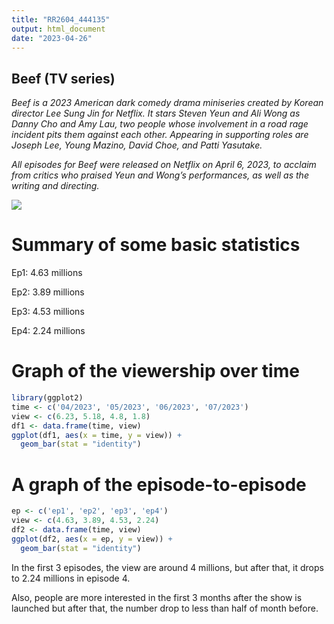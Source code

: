```yaml
---
title: "RR2604_444135"
output: html_document
date: "2023-04-26"
---
```


## Beef (TV series)

*Beef is a 2023 American dark comedy drama miniseries created by Korean director Lee Sung Jin for Netflix. It stars Steven Yeun and Ali Wong as Danny Cho and Amy Lau, two people whose involvement in a road rage incident pits them against each other. Appearing in supporting roles are Joseph Lee, Young Mazino, David Choe, and Patti Yasutake.*

*All episodes for Beef were released on Netflix on April 6, 2023, to acclaim from critics who praised Yeun and Wong's performances, as well as the writing and directing.*

![](images/image-524696875.png)

# Summary of some basic statistics

Ep1: 4.63 millions

Ep2: 3.89 millions

Ep3: 4.53 millions

Ep4: 2.24 millions

# Graph of the viewership over time

```r
library(ggplot2)
time <- c('04/2023', '05/2023', '06/2023', '07/2023')
view <- c(6.23, 5.18, 4.8, 1.8)
df1 <- data.frame(time, view)
ggplot(df1, aes(x = time, y = view)) +
  geom_bar(stat = "identity")
```

# A graph of the episode-to-episode

```r
ep <- c('ep1', 'ep2', 'ep3', 'ep4')
view <- c(4.63, 3.89, 4.53, 2.24)
df2 <- data.frame(time, view)
ggplot(df2, aes(x = ep, y = view)) +
  geom_bar(stat = "identity")
```

In the first 3 episodes, the view are around 4 millions, but after that, it drops to 2.24 millions in episode 4.

Also, people are more interested in the first 3 months after the show is launched but after that, the number drop to less than half of month before.
